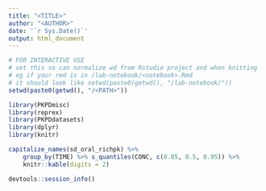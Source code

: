 ```yaml
---
title: "<TITLE>"
author: "<AUTHOR>"
date: '`r Sys.Date()`'
output: html_document
---
```


```r
# FOR INTERACTIVE USE
# set this so can normalize wd from Rstudio project and when knitting
# eg if your rmd is in /lab-notebook/<notebook>.Rmd
# it should look like setwd(paste0(getwd(), "/lab-notebook/"))
setwd(paste0(getwd(), "/<PATH>"))
```

```r
library(PKPDmisc)
library(reprex)
library(PKPDdatasets)
library(dplyr)
library(knitr)
```

```r
capitalize_names(sd_oral_richpk) %>%
    group_by(TIME) %>% s_quantiles(CONC, c(0.05, 0.5, 0.95)) %>%
    knitr::kable(digits = 2)
```


```r
devtools::session_info()
```

